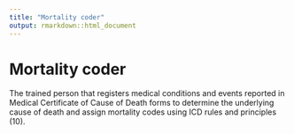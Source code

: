 ```yaml
---
title: "Mortality coder"
output: rmarkdown::html_document
---
```


# Mortality coder

The trained person that registers medical  conditions and events reported in Medical  Certificate of Cause of Death forms to  determine the underlying cause of death  and assign mortality codes using ICD rules  and principles (10).
